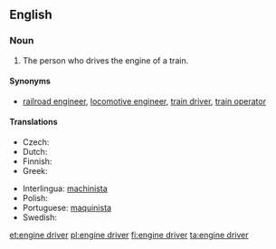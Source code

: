 ==English==

===Noun===
{{en-noun|head=[[engine]] [[driver]]}}

# The person who drives the engine of a train.

====Synonyms====
* [[railroad engineer]], [[locomotive engineer]], [[train driver]], [[train operator]]

====Translations====
{{trans-top|person}}
* Czech: {{t-|cs|strojvůdce|m}}
* Dutch: {{t+|nl|machinist|m}}
* Finnish: {{t+|fi|veturinkuljettaja}}
* Greek: {{t+|el|αμαξάς|m|tr=amaxás}}
{{trans-mid}}
* Interlingua: [[machinista]]
* Polish: {{t+|pl|maszynista|m}}
* Portuguese: [[maquinista]] {{g|m|f}}
* Swedish: {{t+|sv|lokförare|c}}
{{trans-bottom}}

[[et:engine driver]]
[[pl:engine driver]]
[[fi:engine driver]]
[[ta:engine driver]]